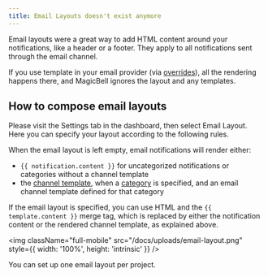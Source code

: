 ```yaml
---
title: Email Layouts doesn't exist anymore
---
```


Email layouts were a great way to add HTML content around your notifications, like a header or a footer.
They apply to all notifications sent through the email channel.

If you use template in your email provider (via [overrides](/docs/overrides#provider-overrides)),
all the rendering happens there, and MagicBell ignores the layout and any templates.

## How to compose email layouts

Please visit the Settings tab in the dashboard, then select Email Layout.
Here you can specify your layout according to the following rules.

When the email layout is left empty, email notifications will render either:

- `{{ notification.content }}` for uncategorized notifications or categories without a channel template
- the [channel template](/docs/templates), when a [category](/docs/categories) is specified, and an email
  channel template defined for that category

If the email layout is specified, you can use HTML and the `{{ template.content }}` merge tag,
which is replaced by either the notification content or the rendered channel template, as explained above.

<img
  className="full-mobile"
  src="/docs/uploads/email-layout.png"
  style={{ width: '100%', height: 'intrinsic' }}
/>

You can set up one email layout per project.
